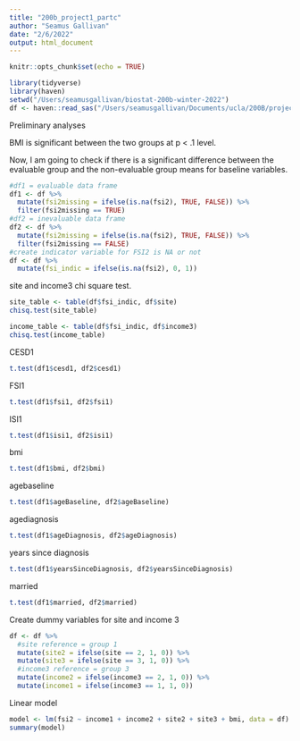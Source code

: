 ```yaml
---
title: "200b_project1_partc"
author: "Seamus Gallivan"
date: "2/6/2022"
output: html_document
---
```


```r
knitr::opts_chunk$set(echo = TRUE)
```

```r
library(tidyverse)
library(haven)
setwd("/Users/seamusgallivan/biostat-200b-winter-2022")
df <- haven::read_sas("/Users/seamusgallivan/Documents/ucla/200B/projects/ptw_project1.sas7bdat")
```

Preliminary analyses 

BMI is significant between the two groups at p < .1 level. 

Now, I am going to check if there is a significant difference between the evaluable group and the non-evaluable group means for baseline variables. 

```r
#df1 = evaluable data frame
df1 <- df %>% 
  mutate(fsi2missing = ifelse(is.na(fsi2), TRUE, FALSE)) %>% 
  filter(fsi2missing == TRUE)
#df2 = inevaluable data frame
df2 <- df %>% 
  mutate(fsi2missing = ifelse(is.na(fsi2), TRUE, FALSE)) %>% 
  filter(fsi2missing == FALSE)
#create indicator variable for FSI2 is NA or not
df <- df %>% 
  mutate(fsi_indic = ifelse(is.na(fsi2), 0, 1))
```

site and income3 chi square test.
```r
site_table <- table(df$fsi_indic, df$site)
chisq.test(site_table)

income_table <- table(df$fsi_indic, df$income3)
chisq.test(income_table)
```

CESD1
```r
t.test(df1$cesd1, df2$cesd1)
```

FSI1
```r
t.test(df1$fsi1, df2$fsi1)
```

ISI1
```r
t.test(df1$isi1, df2$isi1)
```

bmi
```r
t.test(df1$bmi, df2$bmi)
```

agebaseline
```r
t.test(df1$ageBaseline, df2$ageBaseline)
```

agediagnosis
```r
t.test(df1$ageDiagnosis, df2$ageDiagnosis)
```

years since diagnosis 
```r
t.test(df1$yearsSinceDiagnosis, df2$yearsSinceDiagnosis)
```

married
```r
t.test(df1$married, df2$married)
```

Create dummy variables for site and income 3
```r
df <- df %>% 
  #site reference = group 1 
  mutate(site2 = ifelse(site == 2, 1, 0)) %>% 
  mutate(site3 = ifelse(site == 3, 1, 0)) %>% 
  #income3 reference = group 3
  mutate(income2 = ifelse(income3 == 2, 1, 0)) %>% 
  mutate(income1 = ifelse(income3 == 1, 1, 0))
```


Linear model 
```r
model <- lm(fsi2 ~ income1 + income2 + site2 + site3 + bmi, data = df)
summary(model)
```

